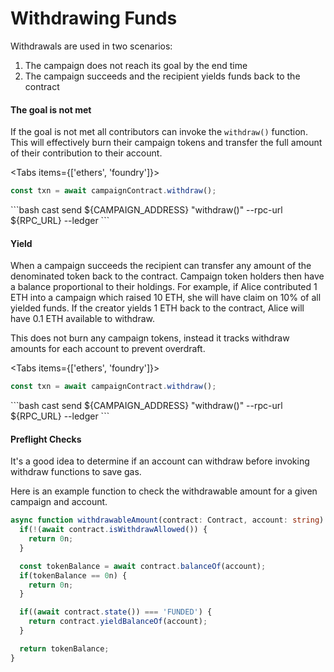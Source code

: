 # Withdrawing Funds


Withdrawals are used in two scenarios:

1. The campaign does not reach its goal by the end time
2. The campaign succeeds and the recipient yields funds back to the contract

#### The goal is not met

If the goal is not met all contributors can invoke the `withdraw()` function. This will effectively burn their
campaign tokens and transfer the full amount of their contribution to their account.

<Tabs items={['ethers', 'foundry']}>
  <Tab>
  ```ts
  const txn = await campaignContract.withdraw();
  ```
  </Tab>
  <Tab>
  ```bash
  cast send ${CAMPAIGN_ADDRESS} "withdraw()" --rpc-url ${RPC_URL} --ledger
  ```
  </Tab>
</Tabs>


#### Yield

When a campaign succeeds the recipient can transfer any amount of the denominated token back to the contract.
Campaign token holders then have a balance proportional to their holdings. For example, if Alice contributed
1 ETH into a campaign which raised 10 ETH, she will have claim on 10% of all yielded funds. If the creator yields
1 ETH back to the contract, Alice will have 0.1 ETH available to withdraw.

This does not burn any campaign tokens, instead it tracks withdraw amounts for each account to prevent overdraft.

<Tabs items={['ethers', 'foundry']}>
  <Tab>
  ```ts
  const txn = await campaignContract.withdraw();
  ```
  </Tab>
  <Tab>
  ```bash
  cast send ${CAMPAIGN_ADDRESS} "withdraw()" --rpc-url ${RPC_URL} --ledger
  ```
  </Tab>
</Tabs>

#### Preflight Checks

It's a good idea to determine if an account can withdraw before invoking withdraw functions to save gas.

Here is an example function to check the withdrawable amount for a given campaign and account.

```ts
async function withdrawableAmount(contract: Contract, account: string) : Promise<bigint> {
  if(!(await contract.isWithdrawAllowed()) {
    return 0n;
  }

  const tokenBalance = await contract.balanceOf(account);
  if(tokenBalance == 0n) {
    return 0n;
  }

  if((await contract.state()) === 'FUNDED') {
    return contract.yieldBalanceOf(account);
  }

  return tokenBalance;
}
```